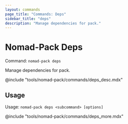 ```yaml
---
layout: commands
page_title: "Commands: Deps"
sidebar_title: "deps"
description: "Manage dependencies for pack."
---
```


# Nomad-Pack Deps

Command: `nomad-pack deps`

Manage dependencies for pack.

@include "tools/nomad-pack/commands/deps_desc.mdx"

## Usage

Usage: `nomad-pack deps <subcommand> [options]`

@include "tools/nomad-pack/commands/deps_more.mdx"
